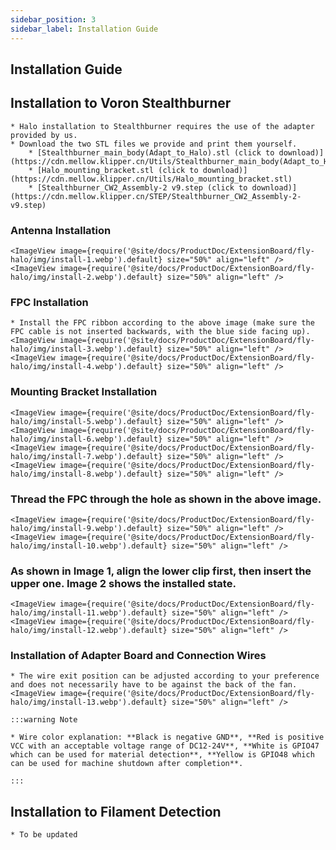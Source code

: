 ```yaml
---
sidebar_position: 3
sidebar_label: Installation Guide
---
```




## Installation Guide

## Installation to Voron Stealthburner

    * Halo installation to Stealthburner requires the use of the adapter provided by us.
    * Download the two STL files we provide and print them yourself.
        * [Stealthburner_main_body(Adapt_to_Halo).stl (click to download)](https://cdn.mellow.klipper.cn/Utils/Stealthburner_main_body(Adapt_to_Halo).stl)
        * [Halo_mounting_bracket.stl (click to download)](https://cdn.mellow.klipper.cn/Utils/Halo_mounting_bracket.stl)
        * [Stealthburner_CW2_Assembly-2 v9.step (click to download)](https://cdn.mellow.klipper.cn/STEP/Stealthburner_CW2_Assembly-2-v9.step)

### Antenna Installation
    <ImageView image={require('@site/docs/ProductDoc/ExtensionBoard/fly-halo/img/install-1.webp').default} size="50%" align="left" />
    <ImageView image={require('@site/docs/ProductDoc/ExtensionBoard/fly-halo/img/install-2.webp').default} size="50%" align="left" />

### FPC Installation
    * Install the FPC ribbon according to the above image (make sure the FPC cable is not inserted backwards, with the blue side facing up).
    <ImageView image={require('@site/docs/ProductDoc/ExtensionBoard/fly-halo/img/install-3.webp').default} size="50%" align="left" />
    <ImageView image={require('@site/docs/ProductDoc/ExtensionBoard/fly-halo/img/install-4.webp').default} size="50%" align="left" />

### Mounting Bracket Installation

    <ImageView image={require('@site/docs/ProductDoc/ExtensionBoard/fly-halo/img/install-5.webp').default} size="50%" align="left" />
    <ImageView image={require('@site/docs/ProductDoc/ExtensionBoard/fly-halo/img/install-6.webp').default} size="50%" align="left" />
    <ImageView image={require('@site/docs/ProductDoc/ExtensionBoard/fly-halo/img/install-7.webp').default} size="50%" align="left" />
    <ImageView image={require('@site/docs/ProductDoc/ExtensionBoard/fly-halo/img/install-8.webp').default} size="50%" align="left" />

### Thread the FPC through the hole as shown in the above image.

    <ImageView image={require('@site/docs/ProductDoc/ExtensionBoard/fly-halo/img/install-9.webp').default} size="50%" align="left" />
    <ImageView image={require('@site/docs/ProductDoc/ExtensionBoard/fly-halo/img/install-10.webp').default} size="50%" align="left" />

### As shown in Image 1, align the lower clip first, then insert the upper one. Image 2 shows the installed state.

    <ImageView image={require('@site/docs/ProductDoc/ExtensionBoard/fly-halo/img/install-11.webp').default} size="50%" align="left" />
    <ImageView image={require('@site/docs/ProductDoc/ExtensionBoard/fly-halo/img/install-12.webp').default} size="50%" align="left" />

### Installation of Adapter Board and Connection Wires
    * The wire exit position can be adjusted according to your preference and does not necessarily have to be against the back of the fan.
    <ImageView image={require('@site/docs/ProductDoc/ExtensionBoard/fly-halo/img/install-13.webp').default} size="50%" align="left" />

    :::warning Note

    * Wire color explanation: **Black is negative GND**, **Red is positive VCC with an acceptable voltage range of DC12-24V**, **White is GPIO47 which can be used for material detection**, **Yellow is GPIO48 which can be used for machine shutdown after completion**.

    :::

## Installation to Filament Detection

    * To be updated